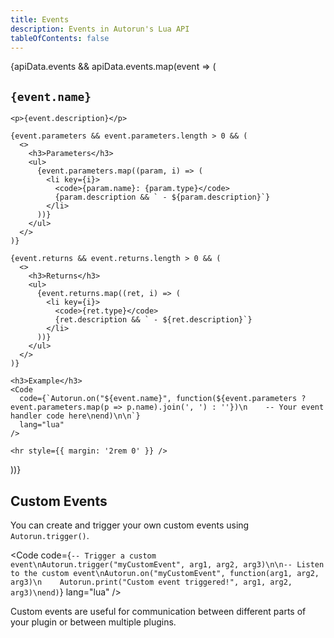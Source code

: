 ```yaml
---
title: Events
description: Events in Autorun's Lua API
tableOfContents: false
---
```



{apiData.events && apiData.events.map(event => (
  <div key={event.name}>
    <h2><RealmBadge realm={event.realm} /> <code>{event.name}</code></h2>

    <p>{event.description}</p>

    {event.parameters && event.parameters.length > 0 && (
      <>
        <h3>Parameters</h3>
        <ul>
          {event.parameters.map((param, i) => (
            <li key={i}>
              <code>{param.name}: {param.type}</code>
              {param.description && ` - ${param.description}`}
            </li>
          ))}
        </ul>
      </>
    )}

    {event.returns && event.returns.length > 0 && (
      <>
        <h3>Returns</h3>
        <ul>
          {event.returns.map((ret, i) => (
            <li key={i}>
              <code>{ret.type}</code>
              {ret.description && ` - ${ret.description}`}
            </li>
          ))}
        </ul>
      </>
    )}

    <h3>Example</h3>
    <Code
      code={`Autorun.on("${event.name}", function(${event.parameters ? event.parameters.map(p => p.name).join(', ') : ''})\n    -- Your event handler code here\nend)\n\n`}
      lang="lua"
    />

    <hr style={{ margin: '2rem 0' }} />
  </div>
))}

## Custom Events

You can create and trigger your own custom events using `Autorun.trigger()`.

<Code
  code={`-- Trigger a custom event\nAutorun.trigger("myCustomEvent", arg1, arg2, arg3)\n\n-- Listen to the custom event\nAutorun.on("myCustomEvent", function(arg1, arg2, arg3)\n    Autorun.print("Custom event triggered!", arg1, arg2, arg3)\nend)`}
  lang="lua"
/>

<Aside type="tip">
Custom events are useful for communication between different parts of your plugin or between multiple plugins.
</Aside>
